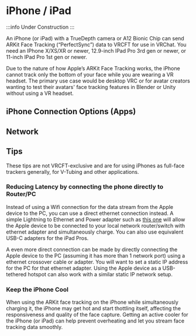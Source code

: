 
# iPhone / iPad

:::info
Under Construction
:::

An iPhone (or iPad) with a TrueDepth camera or A12 Bionic Chip can send ARKit Face Tracking (“PerfectSync”) data to VRCFT for use in VRChat.
You need an IPhone X/XS/XR or newer, 12.9-inch IPad Pro 3rd gen or newer, or 11-inch IPad Pro 1st gen or newer.

Due to the nature of how Apple’s ARKit Face Tracking works, the iPhone cannot track only the bottom of your face while you are wearing a VR headset.
The primary use case would be desktop VRC or for avatar creators wanting to test their avatars' face tracking features in Blender or Unity without using a VR headset.

## iPhone Connection Options (Apps)

<ImageCardList />

## Network 

## Tips

These tips are not VRCFT-exclusive and are for using iPhones as full-face trackers generally, for V-Tubing and other applications.

### Reducing Latency by connecting the phone directly to Router/PC

Instead of using a Wifi connection for the data stream from the Apple device to the PC, you can use a direct ethernet connection instead.
A simple Lightning to Ethernet and Power adapter such as [this one](https://www.amazon.com/IVSHOWCO-Lightning-Ethernet-Certified-Charging/dp/B09HT77D1D)
will allow the Apple device to be connected to your local network router/switch with ethernet adapter and simultaneously charge.
You can also use equivalent USB-C adapters for the iPad Pros.

A even more direct connection can be made by directly connecting the Apple device to the PC (assuming it has more than 1 network port) using a ethernet crossover cable or adapter.
You will want to set a static IP address for the PC for that ethernet adapter. 
Using the Apple device as a USB-tethered hotspot can also work with a similar static IP network setup.

### Keep the iPhone Cool

When using the ARKit face tracking on the iPhone while simultaneously charging it, the iPhone may get hot and start thottling itself, affecting the responsiveness and quality of the face capture.
Getting an active cooler for the iPhone (or iPad) can help prevent overheating and let you stream face tracking data smoothly.
